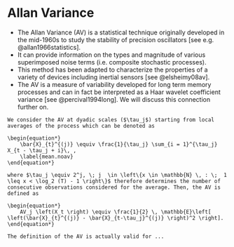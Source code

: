 \mainmatter

# Allan Variance

- The Allan Variance (AV) is a statistical technique originally developed in the mid-1960s to study the stability of precision oscillators [see e.g. @allan1966statistics].
- It can provide information on the types and magnitude of various superimposed noise terms (i.e. composite stochastic processes). 
- This method has been adapted to characterize the properties of a variety of devices including inertial sensors [see @elsheimy08av].
- The AV is a measure of variability developed for long term memory processes and can in fact be interpreted as a Haar wavelet coefficient variance [see @percival1994long]. We will discuss this connection further on.


```definition
We consider the AV at dyadic scales ($\tau_j$) starting from local averages of the process which can be denoted as

\begin{equation*} 
    \bar{X}_{t}^{(j)} \equiv \frac{1}{\tau_j} \sum_{i = 1}^{\tau_j} X_{t - \tau_j + i}\, ,
    \label{mean.noav}
\end{equation*}

where $\tau_j \equiv 2^j, \; j  \in \left\{x \in \mathbb{N} \, : \;  1 \leq x < \log_2 (T) - 1 \right\}$ therefore determines the number of consecutive observations considered for the average. Then, the AV is defined as

\begin{equation*}
    AV_j \left(X_t \right) \equiv \frac{1}{2} \, \mathbb{E}\left[ \left(\bar{X}_{t}^{(j)} - \bar{X}_{t-\tau_j}^{(j)} \right)^2 \right].
\end{equation*}
```

```remark
The definition of the AV is actually valid for ...
```



